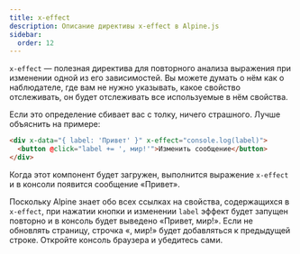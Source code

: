 ```yaml
---
title: x-effect
description: Описание директивы x-effect в Alpine.js
sidebar:
  order: 12
---
```


`x-effect` — полезная директива для повторного анализа выражения при изменении одной из его зависимостей. Вы можете думать о нём как о наблюдателе, где вам не нужно указывать, какое свойство отслеживать, он будет отслеживать все используемые в нём свойства.

Если это определение сбивает вас с толку, ничего страшного. Лучше объяснить на примере:

```html live "x-effect"
<div x-data="{ label: 'Привет' }" x-effect="console.log(label)">
  <button @click="label += ', мир!'">Изменить сообщение</button>
</div>
```

Когда этот компонент будет загружен, выполнится выражение `x-effect` и в консоли появится сообщение «Привет».

Поскольку Alpine знает обо всех ссылках на свойства, содержащихся в `x-effect`, при нажатии кнопки и изменении `label` эффект будет запущен повторно и в консоль будет выведено «Привет, мир!». Если не обновлять страницу, строчка «, мир!» будет добавляться к предыдущей строке. Откройте консоль браузера и убедитесь сами.
